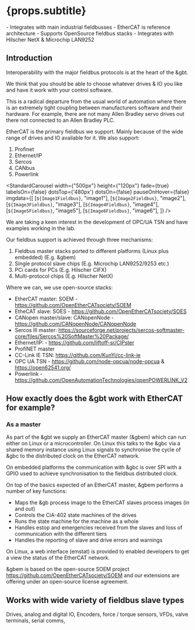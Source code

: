 

# {props.subtitle}
<Tldr>
- Integrates with main industrial fieldbusses
- EtherCAT is reference architecture
- Supports OpenSource fieldbus stacks
- Integrates with Hilscher NetX & Microchip LAN9252
</Tldr>

## Introduction
Interoperability with the major fieldbus protocols is at the heart of the &gbt.

We think that you should be able to choose whatever drives & IO you like and have it work with your control software.

This is a radical departure from the usual world of automation where there is an extremely tight coupling between manufacturers software and their hardware. For example, there are not many Allen Bradley servo drives out there not connected to an Allen Bradley PLC.

EtherCAT is the primary fieldbus we support. Mainly because of the wide range of drives and IO available for it. We also support:

1. Profinet
1. Ethernet/IP
1. Sercos
1. CANbus
1. Powerlink



<StandardCarousel width={"500px"} height={"120px"} fade={true} labelsOn={false} dotsTop={'480px'} dotsOn={false} pauseOnHover={false} imgdata={[
    [`${Image1Fieldbus}`, "image1"],
    [`${Image2Fieldbus}`, "image2"],
    [`${Image3Fieldbus}`, "image3"],
    [`${Image4Fieldbus}`, "image4"],
    [`${Image5Fieldbus}`, "image5"],
    [`${Image6Fieldbus}`, "image6"],
]} />


We are taking a keen interest in the development of OPC/UA TSN and have examples working in the lab.

Our fieldbus support is achieved through three mechanisms:

1.	Fieldbus master stacks ported to different platforms (Linux plus embedded) (E.g. &gbem)
1.	Single protocol slave chips (E.g. Microchip LAN9252/9253 etc.)
1.	PCi cards for PCs (E.g. Hilscher CIFX)
1.	Multi-protocol chips (E.g. Hilscher NetX)

Where we can, we use open-source stacks:

* EtherCAT master:  SOEM - https://github.com/OpenEtherCATsociety/SOEM
* EtheCAT slave: SOES - https://github.com/OpenEtherCATsociety/SOES
* CANopen master/slave: CANopenNode - https://github.com/CANopenNode/CANopenNode
* Sercos III master: https://sourceforge.net/projects/sercos-softmaster-core/files/Sercos%20SoftMaster%20Package/
* Ethernet/IP: - https://github.com/liftoff-sr/CIPster
* ProfiNET master
* CC-Link IE TSN: https://github.com/KunYi/cc-link-ie
* OPC UA TSN - https://github.com/node-opcua/node-opcua & https://open62541.org/
* Powerlink - https://github.com/OpenAutomationTechnologies/openPOWERLINK_V2

## How exactly does the &gbt work with EtherCAT for example?

### As a master
As part of the &gbt we supply an EtherCAT master (&gbem) which can run either on Linux or a microcontroller. On Linux this talks to the &gbc via a shared memory instance using Linux signals to synchronise the cycle of &gbc to the distributed clock on the EtherCAT network.

On embedded platforms the communication with &gbc is over SPI with a GPIO used to achieve synchronisation to the fieldbus distributed clock.

On top of the basics expected of an EtherCAT master, &gbem performs a number of key functions:
* Maps the &gb process image to the EtherCAT slaves process images (in and out)
* Controls the CiA-402 state machines of the drives
* Runs the state machine for the machine as a whole
* Handles estop and emergencies received from the slaves and loss of communication with the different tiers
* Handles the reporting of slave and drive errors and warnings

On Linux, a web interface (emstat) is provided to enabled developers to get a view the status of the EtherCAT network.

&gbem is based on the open-source SOEM project https://github.com/OpenEtherCATsociety/SOEM and our extensions are offering under an open-source license agreement.

## Works with wide variety of fieldbus slave types

Drives, analog and digital IO, Encoders, force / torque sensors, VFDs, valve terminals, serial comms,